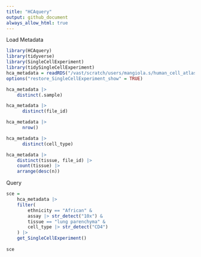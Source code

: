 ```yaml
---
title: "HCAquery"
output: github_document
always_allow_html: true
---
```


Load Metadata

```r
library(HCAquery)
library(tidyverse)
library(SingleCellExperiment)
library(tidySingleCellExperiment)
hca_metadata = readRDS("/vast/scratch/users/mangiola.s/human_cell_atlas/metadata.rds")
options("restore_SingleCellExperiment_show" = TRUE)
```



```r
hca_metadata |> 
	distinct(.sample)
```

```r
hca_metadata |> 
	  distinct(file_id)
```

```r
hca_metadata |> 
	  nrow()
```

```r
hca_metadata |> 
	  distinct(cell_type)
```
```r
hca_metadata |> 
	distinct(tissue, file_id) |> 
	count(tissue) |> 
	arrange(desc(n))
```

Query

```r
sce = 
	hca_metadata |> 
	filter(
		ethnicity == "African" & 
		assay |> str_detect("10x") & 
		tissue == "lung parenchyma" & 
		cell_type |> str_detect("CD4")
	) |> 
	get_SingleCellExperiment()
	
sce
```


